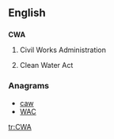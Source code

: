 ==English==
{{wikipedia}}
==={{initialism-old|en}}===
'''CWA'''
# {{US}} Civil Works Administration
# {{US}} Clean Water Act

===Anagrams===
* [[caw#English|caw]]
* [[WAC#English|WAC]]

[[tr:CWA]]